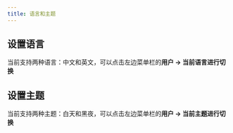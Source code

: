```yaml
---
title: 语言和主题
---
```



## 设置语言
当前支持两种语言：中文和英文，可以点击左边菜单栏的**用户 -> 当前语言进行切换**

## 设置主题
当前支持两种主题：白天和黑夜，可以点击左边菜单栏的**用户 -> 当前主题进行切换**

